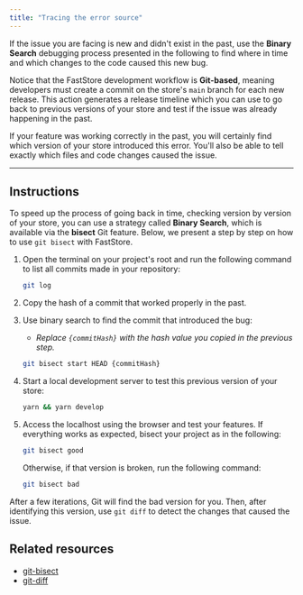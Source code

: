 ```yaml
---
title: "Tracing the error source"
---
```


If the issue you are facing is new and didn't exist in the past, use the **Binary Search** debugging process presented in the following to find where in time and which changes to the code caused this new bug.

Notice that the FastStore development workflow is **Git-based**, meaning developers must create a commit on the store's `main` branch for each new release. This action generates a release timeline which you can use to go back to previous versions of your store and test if the issue was already happening in the past.

If your feature was working correctly in the past, you will certainly find which version of your store introduced this error. You'll also be able to tell exactly which files and code changes caused the issue.

---

## Instructions

To speed up the process of going back in time, checking version by version of your store, you can use a strategy called **Binary Search**, which is available via the **bisect** Git feature. Below, we present a step by step on how to use `git bisect` with FastStore.

1. Open the terminal on your project's root and run the following command to list all commits made in your repository:

    ```sh
    git log
    ```
2. Copy the hash of a commit that worked properly in the past.
3. Use binary search to find the commit that introduced the bug:
    - *Replace `{commitHash}` with the hash value you copied in the previous step.*
    ```sh
    git bisect start HEAD {commitHash}
    ```
4. Start a local development server to test this previous version of your store:
    ```sh
    yarn && yarn develop
    ```
5. Access the localhost using the browser and test your features. If everything works as expected, bisect your project as in the following:
    ```sh
    git bisect good
    ```
    Otherwise, if that version is broken, run the following command:
    ```sh
    git bisect bad
    ```

After a few iterations, Git will find the bad version for you. Then, after identifying this version, use `git diff` to detect the changes that caused the issue.

## Related resources

- [git-bisect](https://git-scm.com/docs/git-bisect)
- [git-diff](https://git-scm.com/docs/git-diff)
